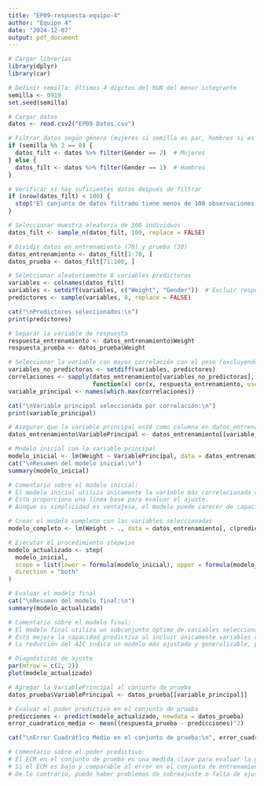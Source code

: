 ```yaml
---
title: "EP09-respuesta-equipo-4"
author: "Equipo 4"
date: "2024-12-07"
output: pdf_document
---
```

```r
# Cargar librerías
library(dplyr)
library(car)

# Definir semilla: Últimos 4 dígitos del RUN del menor integrante
semilla <- 0919
set.seed(semilla)

# Cargar datos
datos <- read.csv2("EP09 Datos.csv")

# Filtrar datos según género (mujeres si semilla es par, hombres si es impar)
if (semilla %% 2 == 0) {
  datos_filt <- datos %>% filter(Gender == 2)  # Mujeres
} else {
  datos_filt <- datos %>% filter(Gender == 1)  # Hombres
}

# Verificar si hay suficientes datos después de filtrar
if (nrow(datos_filt) < 100) {
  stop("El conjunto de datos filtrado tiene menos de 100 observaciones. Revise el filtro o reduzca el tamaño de la muestra.")
}

# Seleccionar muestra aleatoria de 100 individuos
datos_filt <- sample_n(datos_filt, 100, replace = FALSE)

# Dividir datos en entrenamiento (70) y prueba (30)
datos_entrenamiento <- datos_filt[1:70, ]
datos_prueba <- datos_filt[71:100, ]

# Seleccionar aleatoriamente 8 variables predictoras
variables <- colnames(datos_filt)
variables <- setdiff(variables, c("Weight", "Gender"))  # Excluir respuesta y género
predictores <- sample(variables, 8, replace = FALSE)

cat("\nPredictores seleccionados:\n")
print(predictores)

# Separar la variable de respuesta
respuesta_entrenamiento <- datos_entrenamiento$Weight
respuesta_prueba <- datos_prueba$Weight

# Seleccionar la variable con mayor correlación con el peso (excluyendo estatura y las seleccionadas)
variables_no_predictoras <- setdiff(variables, predictores)
correlaciones <- sapply(datos_entrenamiento[variables_no_predictoras], 
                        function(x) cor(x, respuesta_entrenamiento, use = "complete.obs"))
variable_principal <- names(which.max(correlaciones))

cat("\nVariable principal seleccionada por correlación:\n")
print(variable_principal)

# Asegurar que la variable principal esté como columna en datos_entrenamiento
datos_entrenamiento$VariablePrincipal <- datos_entrenamiento[[variable_principal]]

# Modelo inicial con la variable principal
modelo_inicial <- lm(Weight ~ VariablePrincipal, data = datos_entrenamiento)
cat("\nResumen del modelo inicial:\n")
summary(modelo_inicial)

# Comentario sobre el modelo inicial:
# El modelo inicial utiliza únicamente la variable más correlacionada con el peso. 
# Esto proporciona una línea base para evaluar el ajuste. 
# Aunque su simplicidad es ventajosa, el modelo puede carecer de capacidad predictiva debido a la falta de otras variables explicativas.

# Crear el modelo completo con las variables seleccionadas
modelo_completo <- lm(Weight ~ ., data = datos_entrenamiento[, c(predictores, "Weight", "VariablePrincipal")])

# Ejecutar el procedimiento stepwise
modelo_actualizado <- step(
  modelo_inicial,
  scope = list(lower = formula(modelo_inicial), upper = formula(modelo_completo)),
  direction = "both"
)

# Evaluar el modelo final
cat("\nResumen del modelo final:\n")
summary(modelo_actualizado)

# Comentario sobre el modelo final:
# El modelo final utiliza un subconjunto óptimo de variables seleccionadas mediante stepwise. 
# Esto mejora la capacidad predictiva al incluir únicamente variables relevantes. 
# La reducción del AIC indica un modelo más ajustado y generalizable, pero aún debe evaluarse su capacidad predictiva en datos nuevos.

# Diagnósticos de ajuste
par(mfrow = c(2, 2))
plot(modelo_actualizado)

# Agregar la VariablePrincipal al conjunto de prueba
datos_prueba$VariablePrincipal <- datos_prueba[[variable_principal]]

# Evaluar el poder predictivo en el conjunto de prueba
predicciones <- predict(modelo_actualizado, newdata = datos_prueba)
error_cuadratico_medio <- mean((respuesta_prueba - predicciones)^2)

cat("\nError Cuadrático Medio en el conjunto de prueba:\n", error_cuadratico_medio)

# Comentario sobre el poder predictivo:
# El ECM en el conjunto de prueba es una medida clave para evaluar la generalización del modelo. 
# Si el ECM es bajo y comparable al error en el conjunto de entrenamiento, el modelo puede considerarse robusto. 
# De lo contrario, puede haber problemas de sobreajuste o falta de ajuste adecuado.
```
